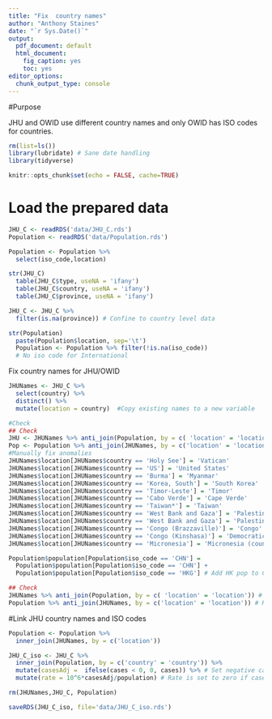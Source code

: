```yaml
---
title: "Fix  country names"
author: "Anthony Staines"
date: "`r Sys.Date()`"
output:
  pdf_document: default
  html_document: 
    fig_caption: yes
    toc: yes
editor_options:
  chunk_output_type: console
---
```


#Purpose

JHU and OWID use different country names and only OWID has ISO codes for countries.

```r
rm(list=ls())
library(lubridate) # Sane date handling
library(tidyverse)

knitr::opts_chunk$set(echo = FALSE, cache=TRUE)
```

# Load the prepared data

```r
JHU_C <- readRDS('data/JHU_C.rds')
Population <- readRDS('data/Population.rds')

Population <- Population %>%
  select(iso_code,location)
```

```r
str(JHU_C)
  table(JHU_C$type, useNA = 'ifany')
  table(JHU_C$country, useNA = 'ifany')
  table(JHU_C$province, useNA = 'ifany')

JHU_C <- JHU_C %>%
  filter(is.na(province)) # Confine to country level data

str(Population)
  paste(Population$location, sep='\t')
  Population <- Population %>% filter(!is.na(iso_code))
  # No iso code for International

```

Fix country names for JHU/OWID

```r
JHUNames <- JHU_C %>%
  select(country) %>%
  distinct() %>%
  mutate(location = country)  #Copy existing names to a new variable

#Check
## Check
JHU <- JHUNames %>% anti_join(Population, by = c( 'location' = 'location')) # 14 places
Pop <- Population %>% anti_join(JHUNames, by = c('location' = 'location')) # HK and World
#Manually fix anomalies
JHUNames$location[JHUNames$country == 'Holy See'] = 'Vatican'
JHUNames$location[JHUNames$country == 'US'] = 'United States'
JHUNames$location[JHUNames$country == 'Burma'] = 'Myanmar'
JHUNames$location[JHUNames$country == 'Korea, South'] = 'South Korea'
JHUNames$location[JHUNames$country == 'Timor-Leste'] = 'Timor'
JHUNames$location[JHUNames$country == 'Cabo Verde'] = 'Cape Verde'
JHUNames$location[JHUNames$country == 'Taiwan*'] = 'Taiwan'
JHUNames$location[JHUNames$country == 'West Bank and Gaza'] = 'Palestine'
JHUNames$location[JHUNames$country == 'West Bank and Gaza'] = 'Palestine'
JHUNames$location[JHUNames$country == 'Congo (Brazzaville)'] = 'Congo'
JHUNames$location[JHUNames$country == 'Congo (Kinshasa)'] = 'Democratic Republic of Congo'
JHUNames$location[JHUNames$country == 'Micronesia'] = 'Micronesia (country)'

Population$population[Population$iso_code == 'CHN'] =
  Population$population[Population$iso_code == 'CHN'] +
  Population$population[Population$iso_code == 'HKG'] # Add HK pop to China

## Check
JHUNames %>% anti_join(Population, by = c( 'location' = 'location')) # Two ships + Olympics
Population %>% anti_join(JHUNames, by = c('location' = 'location')) # HK and World
```


#Link JHU country names and ISO codes
```r
Population <- Population %>%
  inner_join(JHUNames, by = c('location'))

JHU_C_iso <- JHU_C %>%
  inner_join(Population, by = c('country' = 'country')) %>%
  mutate(casesAdj =  ifelse(cases < 0, 0, cases)) %>% # Set negative cases to 0
  mutate(rate = 10^6*casesAdj/population) # Rate is set to zero if case numbers under 0

rm(JHUNames,JHU_C, Population)
```

```r
saveRDS(JHU_C_iso, file='data/JHU_C_iso.rds')

```